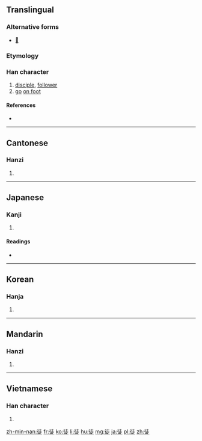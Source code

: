 ==Translingual==

===Alternative forms===
* [[𨑒]]

===Etymology===
{{Han compound|辵|土|c1=s|c2=p|t1=walk|ls=psc}}

===Han character===
{{Han char|rn=60|rad=彳|as=07|sn=10|four=2428<sub>1</sub>|canj=竹人土卜人 (HOGYO)|ids=⿰[[彳]][[走]]}}

# [[disciple]], [[follower]]
# [[go]] [[on foot]]

====References====
* {{Han ref|kx=0367.220|dkj=10121|dj=0691.050|hdz=20823.030|uh=5F92|ud=24466|bh=AE7B|bd=44667}}

----

==Cantonese==

===Hanzi===
{{yue-hanzi|jyut=[[tou4]]|y=tou4}}

# {{defn|lang=yue|sort=彳07}}

----

==Japanese==

===Kanji===
{{ja-kanji|grade=4|rs=彳07}}

# {{defn|lang=ja|sort=彳07}}

====Readings====
* {{ja-readings|kanon=[[と]] (to)|kun=[[いたずら]] (itazura), [[あだ]] (ada), [[かち]] (kachi), [[ともがら]] (tomogara)}}

----

==Korean==

===Hanja===
{{ko-hanja|hangeul=도|eumhun=|rv=do|mr=to|y=to}}

# {{defn|lang=ko|sort=彳07}}

----

==Mandarin==

===Hanzi===
{{cmn-hanzi|pin=[[tú]] ([[tu2]])|wg=t'u<sup>2</sup>}}

# {{defn|lang=cmn|sort=彳07}}

----

==Vietnamese==

===Han character===
{{vi-hantu|[[đồ]]|rs=彳07}}

# {{defn|lang=vi|sort=彳07}}

[[zh-min-nan:徒]]
[[fr:徒]]
[[ko:徒]]
[[li:徒]]
[[hu:徒]]
[[mg:徒]]
[[ja:徒]]
[[pl:徒]]
[[zh:徒]]